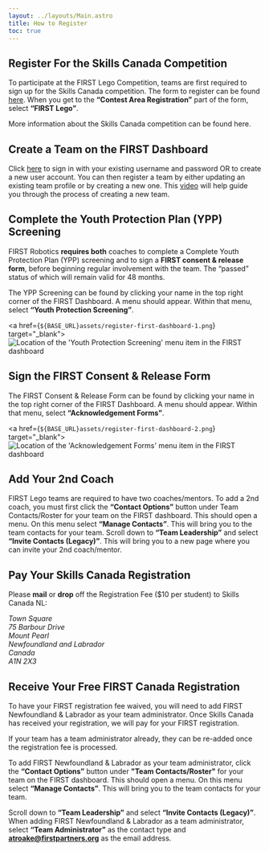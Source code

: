 ```yaml
---
layout: ../layouts/Main.astro
title: How to Register
toc: true
---
```



## Register For the Skills Canada Competition

To participate at the FIRST Lego Competition, teams are first required to sign up for the Skills Canada competition.
The form to register can be found [here](https://docs.google.com/forms/d/e/1FAIpQLSe9t_Z6tERIcqnC-nXlniQDdiaum3Y4_x2XmA6fYt9_PJa0OA/viewform).
When you get to the **“Contest Area Registration”** part of the form, select **“FIRST Lego”**.

More information about the Skills Canada competition can be found here.

## Create a Team on the FIRST Dashboard

Click [here](https://www.firstinspires.org/) to sign in with your existing username and password OR to create a new user
account. You can then register a team by either updating an existing team profile or by creating a new one. This
[video](https://drive.google.com/file/d/13ApLwcIwKjYeFDRUddXJEv6nlkNoA9UR/view?usp=sharing) will help guide you through
the process of creating a new team.

## Complete the Youth Protection Plan (YPP) Screening

FIRST Robotics **requires both** coaches to complete a Complete Youth Protection Plan (YPP) screening and to sign a
**FIRST consent & release form**, before beginning regular involvement with the team. The “passed” status of which will
remain valid for 48 months.

The YPP Screening can be found by clicking your name in the top right corner of the FIRST Dashboard. A menu should
appear. Within that menu, select **“Youth Protection Screening”**.

<a href={`${BASE_URL}assets/register-first-dashboard-1.png`} target="_blank">
	![Location of the 'Youth Protection Screening' menu item in the FIRST dashboard](/assets/register-first-dashboard-1.png)
</a>

## Sign the FIRST Consent & Release Form

The FIRST Consent & Release Form can be found by clicking your name in the top right corner of the FIRST Dashboard.
A menu should appear. Within that menu, select **“Acknowledgement Forms”**.

<a href={`${BASE_URL}assets/register-first-dashboard-2.png`} target="_blank">
	![Location of the 'Acknowledgement Forms' menu item in the FIRST dashboard](/assets/register-first-dashboard-2.png)
</a>

## Add Your 2nd Coach

FIRST Lego teams are required to have two coaches/mentors. To add a 2nd coach, you must first click the
**“Contact Options”** button under Team Contacts/Roster for your team on the FIRST dashboard. This should open a
menu. On this menu select **“Manage Contacts”**. This will bring you to the team contacts for your team. Scroll
down to **“Team Leadership”** and select **“Invite Contacts (Legacy)”**. This will bring you to a new page
where you can invite your 2nd coach/mentor.

## Pay Your Skills Canada Registration

Please **mail** or **drop** off the Registration Fee ($10 per student) to Skills Canada NL:

<address>
	Town Square<br/>
	75 Barbour Drive<br/>
	Mount Pearl<br/>
	Newfoundland and Labrador<br/>
	Canada<br/>
	A1N 2X3
</address>

## Receive Your Free FIRST Canada Registration

To have your FIRST registration fee waived, you will need to add FIRST Newfoundland & Labrador as your team
administrator. Once Skills Canada has received your registration, we will pay for your FIRST registration.

If your team has a team administrator already, they can be re-added once the registration fee is processed.

To add FIRST Newfoundland & Labrador as your team administrator, click the **“Contact Options”** button under
**"Team Contacts/Roster"** for your team on the FIRST dashboard. This should open a menu. On this menu select
**“Manage Contacts”**. This will bring you to the team contacts for your team.

Scroll down to **“Team Leadership”** and select **“Invite Contacts (Legacy)”**. When adding FIRST Newfoundland
& Labrador as a team administrator, select **“Team Administrator”** as the contact type and
**atroake@firstpartners.org** as the email address.
